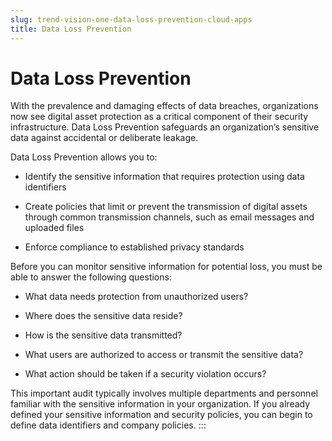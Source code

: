 ```yaml
---
slug: trend-vision-one-data-loss-prevention-cloud-apps
title: Data Loss Prevention
---
```

# Data Loss Prevention

With the prevalence and damaging effects of data breaches, organizations now see digital asset protection as a critical component of their security infrastructure. Data Loss Prevention safeguards an organization’s sensitive data against accidental or deliberate leakage.

Data Loss Prevention allows you to:

- Identify the sensitive information that requires protection using data identifiers

- Create policies that limit or prevent the transmission of digital assets through common transmission channels, such as email messages and uploaded files

- Enforce compliance to established privacy standards

Before you can monitor sensitive information for potential loss, you must be able to answer the following questions:

- What data needs protection from unauthorized users?

- Where does the sensitive data reside?

- How is the sensitive data transmitted?

- What users are authorized to access or transmit the sensitive data?

- What action should be taken if a security violation occurs?

This important audit typically involves multiple departments and personnel familiar with the sensitive information in your organization. If you already defined your sensitive information and security policies, you can begin to define data identifiers and company policies.
:::
